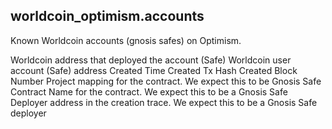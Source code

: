 ## worldcoin_optimism.accounts 
Known Worldcoin accounts (gnosis safes) on Optimism.


<ParamField path="worldcoin_deployer_address">
Worldcoin address that deployed the account (Safe)
</ParamField>
<ParamField path="account_address">
Worldcoin user account (Safe) address
</ParamField>
<ParamField path="created_time">
Created Time
</ParamField>
<ParamField path="creation_tx_hash">
Created Tx Hash
</ParamField>
<ParamField path="created_block_number">
Created Block Number
</ParamField>
<ParamField path="contract_project">
Project mapping for the contract. We expect this to be Gnosis Safe
</ParamField>
<ParamField path="contract_name">
Contract Name for the contract. We expect this to be a Gnosis Safe
</ParamField>
<ParamField path="trace_creator_address">
Deployer address in the creation trace. We expect this to be a Gnosis Safe deployer
</ParamField>
